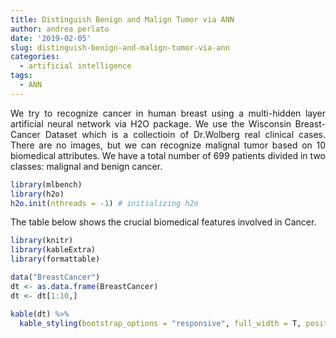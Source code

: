 ```yaml
---
title: Distinguish Benign and Malign Tumor via ANN
author: andrea perlato
date: '2019-02-05'
slug: distinguish-benign-and-malign-tumor-via-ann
categories:
  - artificial intelligence
tags:
  - ANN
---
```


<style>
body {
text-align: justify}
</style>

We try to recognize cancer in human breast using a multi-hidden layer artificial neural network via H2O package.
We use the Wisconsin Breast-Cancer Dataset which is a collectioin of Dr.Wolberg real clinical cases. There are no images, but we can recognize malignal tumor based on 10 biomedical attributes. We have a total number of 699 patients divided in two classes: malignal and benign cancer.

```r
library(mlbench)
library(h2o)
h2o.init(nthreads = -1) # initializing h2o

```

The table below shows the crucial biomedical features involved in Cancer.

```r
library(knitr)
library(kableExtra)
library(formattable)

data("BreastCancer")
dt <- as.data.frame(BreastCancer)
dt <- dt[1:10,]

kable(dt) %>%
  kable_styling(bootstrap_options = "responsive", full_width = T, position = "center", font_size = 16)


```








